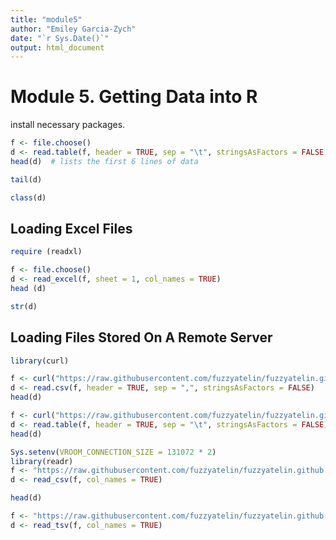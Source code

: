 ```yaml
---
title: "module5"
author: "Emiley Garcia-Zych"
date: "`r Sys.Date()`"
output: html_document
---
```


# Module 5. Getting Data into R

install necessary packages.

```r
f <- file.choose()
d <- read.table(f, header = TRUE, sep = "\t", stringsAsFactors = FALSE, fill = T)
head(d)  # lists the first 6 lines of data
```

```r
tail(d)
```

```r
class(d)
```

## Loading Excel Files 

```r
require (readxl)
```

```r
f <- file.choose()
d <- read_excel(f, sheet = 1, col_names = TRUE)
head (d)
```

```r
str(d)
```

## Loading Files Stored On A Remote Server 

```r
library(curl)
```

```r
f <- curl("https://raw.githubusercontent.com/fuzzyatelin/fuzzyatelin.github.io/master/AN588_Fall23/CPDS-1960-2014-reduced.csv")
d <- read.csv(f, header = TRUE, sep = ",", stringsAsFactors = FALSE)
head(d)

```

```r
f <- curl("https://raw.githubusercontent.com/fuzzyatelin/fuzzyatelin.github.io/master/AN588_Fall23/CPDS-1960-2014-reduced.txt")
d <- read.table(f, header = TRUE, sep = "\t", stringsAsFactors = FALSE)
head(d)
```

```r
Sys.setenv(VROOM_CONNECTION_SIZE = 131072 * 2)
library(readr)
f <- "https://raw.githubusercontent.com/fuzzyatelin/fuzzyatelin.github.io/master/AN588_Fall23/CPDS-1960-2014-reduced.csv"
d <- read_csv(f, col_names = TRUE)
```

```r
head(d)
```

```r
f <- "https://raw.githubusercontent.com/fuzzyatelin/fuzzyatelin.github.io/master/AN588_Fall23/CPDS-1960-2014-reduced.txt"
d <- read_tsv(f, col_names = TRUE)
```
